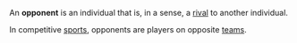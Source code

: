 {{Move to Wiktionary}}
An '''opponent''' is an individual that is, in a sense, a [[rival]] to another individual.

In competitive [[sport]]s, opponents are players on opposite [[team]]s.

{{wiktionary}}
{{Vocab-stub}}